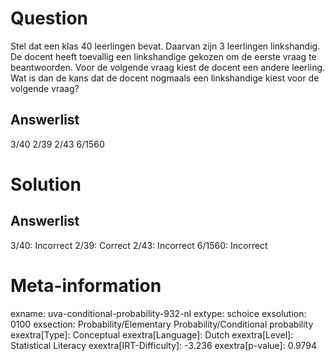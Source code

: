 Question
========

Stel dat een klas 40 leerlingen bevat. Daarvan zijn 3 leerlingen
linkshandig. De docent heeft toevallig een linkshandige gekozen om de
eerste vraag te beantwoorden. Voor de volgende vraag kiest de docent een
andere leerling. Wat is dan de kans dat de docent nogmaals een
linkshandige kiest voor de volgende vraag?

Answerlist
----------

3/40
2/39
2/43
6/1560

Solution
========

Answerlist
----------

3/40: Incorrect
2/39: Correct
2/43: Incorrect
6/1560: Incorrect

Meta-information
================
exname: uva-conditional-probability-932-nl
extype: schoice
exsolution: 0100
exsection: Probability/Elementary Probability/Conditional probability
exextra[Type]: Conceptual
exextra[Language]: Dutch
exextra[Level]: Statistical Literacy
exextra[IRT-Difficulty]: -3.236
exextra[p-value]: 0.9794
